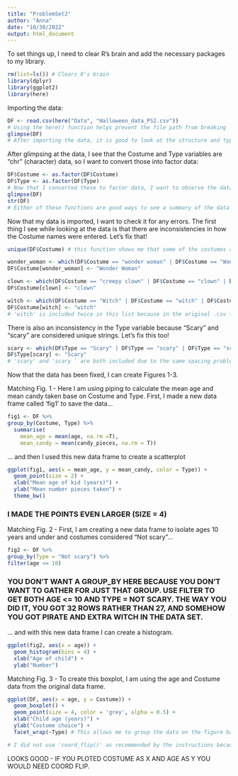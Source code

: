 ```yaml
---
title: "ProblemSet2"
author: "Anna"
date: "10/30/2022"
output: html_document
---
```


To set things up, I need to clear R's brain and add the necessary packages to my library.
```r
rm(list=ls()) # Clears R's brain
library(dplyr)
library(ggplot2)
library(here)
```

Importing the data:
```r
DF <- read.csv(here("Data", "Halloween_data_PS2.csv"))
# Using the here() function helps prevent the file path from breaking
glimpse(DF)
# After importing the data, it is good to look at the structure and type of data present
```

After glimpsing at the data, I see that the Costume and Type variables are "chr" (character) data, so I want to convert those into factor data:
```r
DF$Costume <- as.factor(DF$Costume)
DF$Type <- as.factor(DF$Type)
# Now that I converted these to factor data, I want to observe the data frame to ensure that they were in fact converted correctly. 
glimpse(DF)
str(DF)
# Either of these functions are good ways to see a summary of the data in the data frame. Both show that Costume and Type are now factors
```

Now that my data is imported, I want to check it for any errors. The first thing I see while looking at the data is that there are inconsistencies in how the Costume names were entered. Let's fix that!
```r
unique(DF$Costume) # this function shows me that some of the costumes are repeated and are considered unique strings within the Costume variable

wonder_woman <- which(DF$Costume == "wonder woman" | DF$Costume == "Wonder Woman" | DF$Costume == "Wonder woman")
DF$Costume[wonder_woman] <- "Wonder Woman"

clown <- which(DF$Costume == "creepy clown" | DF$Costume == "clown" | DF$Costume == "Creepy clown")
DF$Costume[clown] <- "clown"

witch <- which(DF$Costume == "Witch" | DF$Costume == "witch" | DF$Costume == "witch ")
DF$Costume[witch] <- "witch"
# 'witch' is included twice in this list because in the original .csv file, there is a 'witch ' with a space after it, making it a different string factor from just 'witch'
```

There is also an inconsistency in the Type variable because "Scary" and "scary" are considered unique strings. Let's fix this too!
```r
scary <- which(DF$Type == "Scary" | DF$Type == "scary" | DF$Type == "scary ")
DF$Type[scary] <- "Scary"
# 'scary' and 'scary ' are both included due to the same spacing problem in the .csv file as the 'witch' and 'witch ' scenario
```

Now that the data has been fixed, I can create Figures 1-3. 

Matching Fig. 1 - Here I am using piping to calculate the mean age and mean candy taken base on Costume and Type. First, I made a new data frame called 'fig1' to save the data...
```r
fig1 <- DF %>%
group_by(Costume, Type) %>%
  summarise(
    mean_age = mean(age, na.rm =T),
    mean_candy = mean(candy_pieces, na.rm = T))
```
... and then I used this new data frame to create a scatterplot
```r
ggplot(fig1, aes(x = mean_age, y = mean_candy, color = Type)) +
  geom_point(size = 2) +
  xlab("Mean age of kid (years)") +
  ylab("Mean number pieces taken") +
  theme_bw()
```
### I MADE THE POINTS EVEN LARGER (SIZE = 4)

Matching Fig. 2 - First, I am creating a new data frame to isolate ages 10 years and under and costumes considered "Not scary"...
```r
fig2 <- DF %>%
group_by(Type = "Not scary") %>%
filter(age <= 10)

```
### YOU DON'T WANT A GROUP_BY HERE BECAUSE YOU DON'T WANT TO GATHER FOR JUST THAT GROUP. USE FILTER TO GET BOTH AGE <= 10 AND TYPE = NOT SCARY. THE WAY YOU DID IT, YOU GOT 32 ROWS RATHER THAN 27, AND SOMEHOW YOU GOT PIRATE AND EXTRA WITCH IN THE DATA SET.

... and with this new data frame I can create a histogram.
```r
ggplot(fig2, aes(x = age)) +
  geom_histogram(bins = 4) + 
  xlab("Age of child") +
  ylab("Number")
```

Matching Fig. 3 - To create this boxplot, I am using the age and Costume data from the original data frame. 
```r
ggplot(DF, aes(x = age, y = Costume)) +
  geom_boxplot() +
  geom_point(size = 4, color = 'grey', alpha = 0.5) +
  xlab("Child age (years)") +
  ylab("Costume choice") +
  facet_wrap(~Type) # This allows me to group the data on the figure base don Type of costume

# I did not use 'coord_flip()' as recommended by the instructions because the coordinates were already correctly displayed (years on the x-axis, costumes on the y-axis)
```
LOOKS GOOD - IF YOU PLOTED COSTUME AS X AND AGE AS Y YOU WOULD NEED COORD FLIP. 

